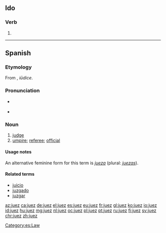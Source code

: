 ==Ido==

===Verb===
{{head|io}}

# {{imperative of|juar|lang=io}}

----

==Spanish==

===Etymology===
From {{etyl|la|es}} {{term/t|la|iūdex}}, ''iūdice''.

===Pronunciation===
* {{a|Spain}} {{IPA|[χweθ]|lang=es}}
* {{a|Latin America, Andalusia}} {{IPA|[χwes]|lang=es}}

===Noun===
{{es-noun|mf|jueces}}

# [[judge]]
# [[umpire]]; [[referee]]; [[official]]

====Usage notes====
An alternative feminine form for this term is ''[[jueza]]'' (plural: ''[[juezas]]'').

====Related terms====
* [[juicio]]
* [[juzgado]]
* [[juzgar]]

[[Category:es:Law]]

[[az:juez]]
[[ca:juez]]
[[de:juez]]
[[el:juez]]
[[es:juez]]
[[eu:juez]]
[[fr:juez]]
[[gl:juez]]
[[ko:juez]]
[[io:juez]]
[[id:juez]]
[[hu:juez]]
[[mg:juez]]
[[nl:juez]]
[[oc:juez]]
[[pl:juez]]
[[pt:juez]]
[[ru:juez]]
[[fi:juez]]
[[sv:juez]]
[[chr:juez]]
[[zh:juez]]
